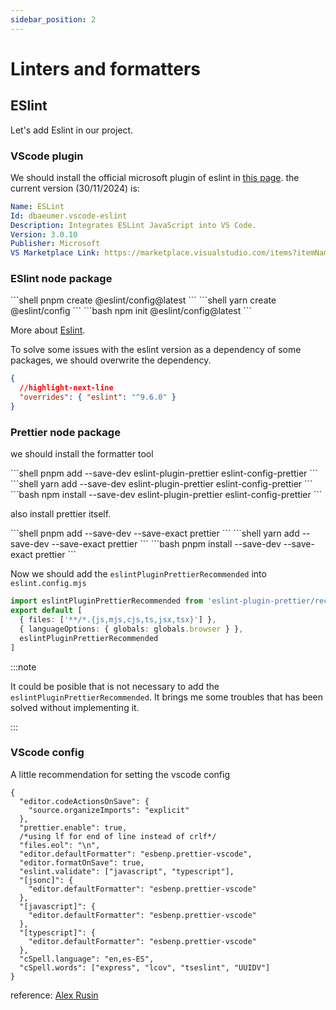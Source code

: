 ```yaml
---
sidebar_position: 2
---
```



# Linters and formatters

## ESlint

Let's add Eslint in our project.

### VScode plugin

We should install the official microsoft plugin of eslint in [this page](https://marketplace.visualstudio.com/items?itemName=dbaeumer.vscode-eslint).
the current version (30/11/2024) is:

```yaml
Name: ESLint
Id: dbaeumer.vscode-eslint
Description: Integrates ESLint JavaScript into VS Code.
Version: 3.0.10
Publisher: Microsoft
VS Marketplace Link: https://marketplace.visualstudio.com/items?itemName=dbaeumer.vscode-eslint
```

### ESlint node package

<Tabs>
  <TabItem value="pnpm" label="pnpm" default>
    ```shell 
    pnpm create @eslint/config@latest 
    ```
  </TabItem>
  <TabItem value="yarn" label="yarn">
    ```shell 
    yarn create @eslint/config 
    ```
  </TabItem>
  <TabItem value="npm" label="npm">
    ```bash
    npm init @eslint/config@latest 
    ```
  </TabItem>
</Tabs>

More about [Eslint](https://eslint.org/docs/latest/use/getting-started).

To solve some issues with the eslint version as a dependency of some packages, we should
overwrite the dependency.

```json title="package.json"
{
  //highlight-next-line
  "overrides": { "eslint": "^9.6.0" }
}
```

### Prettier node package

we should install the formatter tool

<Tabs>
  <TabItem value="pnpm" label="pnpm" default>
    ```shell 
    pnpm add --save-dev eslint-plugin-prettier eslint-config-prettier
    ```
  </TabItem>
  <TabItem value="yarn" label="yarn">
    ```shell 
    yarn add --save-dev eslint-plugin-prettier eslint-config-prettier
    ```
  </TabItem>
  <TabItem value="npm" label="npm">
    ```bash 
    npm install --save-dev eslint-plugin-prettier eslint-config-prettier
    ```
  </TabItem>
</Tabs>

also install prettier itself.

<Tabs>
  <TabItem value="pnpm" label="pnpm" default>
    ```shell 
    pnpm add --save-dev --save-exact prettier 
    ```
  </TabItem>
  <TabItem value="yarn" label="yarn">
    ```shell 
    yarn add --save-dev --save-exact prettier
    ```
  </TabItem>
  <TabItem value="npm" label="npm">
    ```bash
    pnpm install --save-dev --save-exact prettier 
    ```
  </TabItem>
</Tabs>

Now we should add the `eslintPluginPrettierRecommended` into `eslint.config.mjs`

```ts title="eslint.config.mjs" {5}
import eslintPluginPrettierRecommended from 'eslint-plugin-prettier/recommended'
export default [
  { files: ['**/*.{js,mjs,cjs,ts,jsx,tsx}'] },
  { languageOptions: { globals: globals.browser } },
  eslintPluginPrettierRecommended
]
```

:::note

It could be posible that is not necessary to add the `eslintPluginPrettierRecommended`.
It brings me some troubles that has been solved without implementing it.

:::

### VScode config

A little recommendation for setting the vscode config

```jsonc title=".vscode/settings.json"
{
  "editor.codeActionsOnSave": {
    "source.organizeImports": "explicit"
  },
  "prettier.enable": true,
  /*using lf for end of line instead of crlf*/
  "files.eol": "\n",
  "editor.defaultFormatter": "esbenp.prettier-vscode",
  "editor.formatOnSave": true,
  "eslint.validate": ["javascript", "typescript"],
  "[jsonc]": {
    "editor.defaultFormatter": "esbenp.prettier-vscode"
  },
  "[javascript]": {
    "editor.defaultFormatter": "esbenp.prettier-vscode"
  },
  "[typescript]": {
    "editor.defaultFormatter": "esbenp.prettier-vscode"
  },
  "cSpell.language": "en,es-ES",
  "cSpell.words": ["express", "lcov", "tseslint", "UUIDV"]
}
```

reference: [Alex Rusin](https://www.youtube.com/watch?v=GTDYsV5pyZU)


